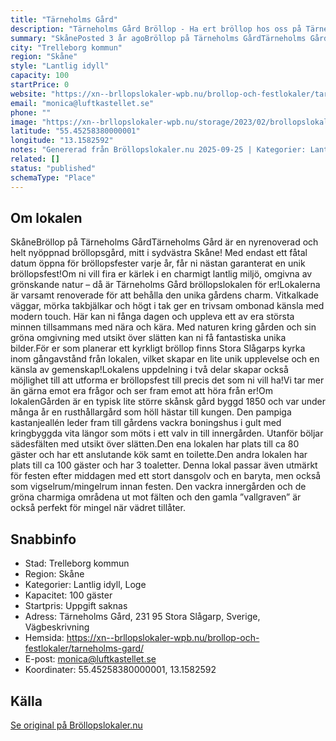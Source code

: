 ```yaml
---
title: "Tärneholms Gård"
description: "Tärneholms Gård Bröllop - Ha ert bröllop hos oss på Tärneholms Gård. Se vår fina Bröllopslokal. Skicka gärna en förfrågan så hjälper vi Er!"
summary: "SkånePosted 3 år agoBröllop på Tärneholms GårdTärneholms Gård är en nyrenoverad och helt nyöppnad bröllopsgård, mitt i sydvästra Skåne! Med endast ett fåtal datum öppna för bröllopsfester varje år,…"
city: "Trelleborg kommun"
region: "Skåne"
style: "Lantlig idyll"
capacity: 100
startPrice: 0
website: "https://xn--brllopslokaler-wpb.nu/brollop-och-festlokaler/tarneholms-gard/"
email: "monica@luftkastellet.se"
phone: ""
image: "https://xn--brllopslokaler-wpb.nu/storage/2023/02/brollopslokal-trelleborg-skane-brollop-2.webp"
latitude: "55.45258380000001"
longitude: "13.1582592"
notes: "Genererad från Bröllopslokaler.nu 2025-09-25 | Kategorier: Lantlig idyll, Loge"
related: []
status: "published"
schemaType: "Place"
---
```


## Om lokalen

SkåneBröllop på Tärneholms GårdTärneholms Gård är en nyrenoverad och helt nyöppnad bröllopsgård, mitt i sydvästra Skåne! Med endast ett fåtal datum öppna för bröllopsfester varje år, får ni nästan garanterat en unik bröllopsfest!Om ni vill fira er kärlek i en charmigt lantlig miljö, omgivna av grönskande natur – då är Tärneholms Gård bröllopslokalen för er!Lokalerna är varsamt renoverade för att behålla den unika gårdens charm. Vitkalkade väggar, mörka takbjälkar och högt i tak ger en trivsam ombonad känsla med modern touch. Här kan ni fånga dagen och uppleva ett av era största minnen tillsammans med nära och kära. Med naturen kring gården och sin gröna omgivning med utsikt över slätten kan ni få fantastiska unika bilder.För er som planerar ett kyrkligt bröllop finns Stora Slågarps kyrka inom gångavstånd från lokalen, vilket skapar en lite unik upplevelse och en känsla av gemenskap!Lokalens uppdelning i två delar skapar också möjlighet till att utforma er bröllopsfest till precis det som ni vill ha!Vi tar mer än gärna emot era frågor och ser fram emot att höra från er!Om lokalenGården är en typisk lite större skånsk gård byggd 1850 och var under många år en rusthållargård som höll hästar till kungen. Den pampiga kastanjeallén leder fram till gårdens vackra boningshus i gult med kringbyggda vita längor som möts i ett valv in till innergården. Utanför böljar sädesfälten med utsikt över slätten.Den ena lokalen har plats till ca 80 gäster och har ett anslutande kök samt en toilette.Den andra lokalen har plats till ca 100 gäster och har 3 toaletter. Denna lokal passar även utmärkt för festen efter middagen med ett stort dansgolv och en baryta, men också som vigselrum/mingelrum innan festen. Den vackra innergården och de gröna charmiga områdena ut mot fälten och den gamla ”vallgraven” är också perfekt för mingel när vädret tillåter.

## Snabbinfo

- Stad: Trelleborg kommun
- Region: Skåne
- Kategorier: Lantlig idyll, Loge
- Kapacitet: 100 gäster
- Startpris: Uppgift saknas
- Adress: Tärneholms Gård, 231 95 Stora Slågarp, Sverige, Vägbeskrivning
- Hemsida: https://xn--brllopslokaler-wpb.nu/brollop-och-festlokaler/tarneholms-gard/
- E-post: monica@luftkastellet.se
- Koordinater: 55.45258380000001, 13.1582592

## Källa

[Se original på Bröllopslokaler.nu](https://xn--brllopslokaler-wpb.nu/brollop-och-festlokaler/tarneholms-gard/)
